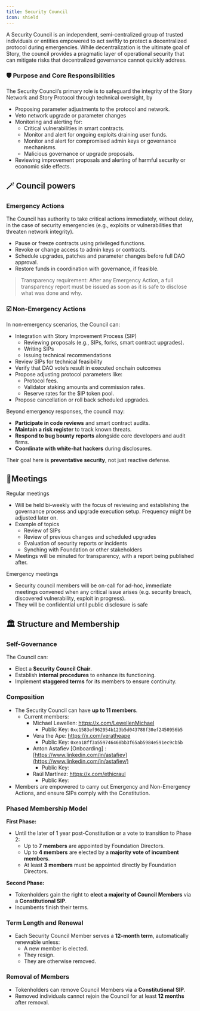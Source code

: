```yaml
---
title: Security Council
icon: shield
---
```


A Security Council is an independent, semi-centralized group of trusted individuals or entities empowered to act swiftly to protect a decentralized protocol during emergencies. While decentralization is the ultimate goal of Story, the council provides a pragmatic layer of operational security that can mitigate risks that decentralized governance cannot quickly address.

### 🛡️ Purpose and Core Responsibilities

The Security Council’s primary role is to safeguard the integrity of the Story Network and Story Protocol through technical oversight, by

- Proposing parameter adjustments to the protocol and network.
- Veto network upgrade or parameter changes
- Monitoring and alerting for:
  - Critical vulnerabilities in smart contracts.
  - Monitor and alert for ongoing exploits draining user funds.
  - Monitor and alert for compromised admin keys or governance mechanisms.
  - Malicious governance or upgrade proposals.
- Reviewing improvement proposals and alerting of harmful security or economic side effects.

## 🪄 Council powers

### **Emergency Actions**

The Council has authority to take critical actions immediately, without delay, in the case of security emergencies (e.g., exploits or vulnerabilities that threaten network integrity).

- Pause or freeze contracts using privileged functions.
- Revoke or change access to admin keys or contracts.
- Schedule upgrades, patches and parameter changes before full DAO approval.
- Restore funds in coordination with governance, if feasible.

> Transparency requirement: After any Emergency Action, a full transparency report must be issued as soon as it is safe to disclose what was done and why.

### ☑️ **Non-Emergency Actions**

In non-emergency scenarios, the Council can:

- Integration with Story Improvement Process (SIP)
  - Reviewing proposals (e.g., SIPs, forks, smart contract upgrades).
  - Writing SIPs
  - Issuing technical recommendations
- Review SIPs for technical feasibility
- Verify that DAO vote’s result in executed onchain outcomes
- Propose adjusting protocol parameters like:
  - Protocol fees.
  - Validator staking amounts and commission rates.
  - Reserve rates for the $IP token pool.
- Propose cancellation or roll back scheduled upgrades.

Beyond emergency responses, the council may:

- **Participate in code reviews** and smart contract audits.
- **Maintain a risk register** to track known threats.
- **Respond to bug bounty reports** alongside core developers and audit firms.
- **Coordinate with white-hat hackers** during disclosures.

Their goal here is **preventative security**, not just reactive defense.

## 🤝Meetings

Regular meetings

- Will be held bi-weekly with the focus of reviewing and establishing the governance process and upgrade execution setup. Frequency might be adjusted later on.
- Example of topics
  - Review of SIPs
  - Review of previous changes and scheduled upgrades
  - Evaluation of security reports or incidents
  - Synching with Foundation or other stakeholders
- Meetings will be minuted for transparency, with a report being published after.

Emergency meetings

- Security council members will be on-call for ad-hoc, immediate meetings convened when any critical issue arises (e.g. security breach, discovered vulnerability, exploit in progress).
- They will be confidential until public disclosure is safe

## 🏛️ Structure and Membership

### **Self-Governance**

The Council can:

- Elect a **Security Council Chair**.
- Establish **internal procedures** to enhance its functioning.
- Implement **staggered terms** for its members to ensure continuity.

### Composition

- The Security Council can have **up to 11 members**.
  - Current members:
    - Michael Lewellen: https://x.com/LewellenMichael
      - Public Key: `0xc1583ef962954b123b5d043788f30ef2450956b5`
    - Vera the Ape: https://x.com/veratheape
      - Public Key: `0xea18ff3a559746468bb3f65ab5984e591ec9cb5b`
    - Anton Astafiev [Onboarding] : [https://www.linkedin.com/in/astafiev](https://www.linkedin.com/in/astafiev/)
      - Public Key:
    - Raúl Martínez: https://x.com/ethicraul
      - Public Key:
- Members are empowered to carry out Emergency and Non-Emergency Actions, and ensure SIPs comply with the Constitution.

### Phased Membership Model

**First Phase:**

- Until the later of 1 year post-Constitution or a vote to transition to Phase 2:
  - Up to **7 members** are appointed by Foundation Directors.
  - Up to **4 members** are elected by a **majority vote of incumbent members**.
  - At least **3 members** must be appointed directly by Foundation Directors.

**Second Phase:**

- Tokenholders gain the right to **elect a majority of Council Members** via a **Constitutional SIP**.
- Incumbents finish their terms.

### Term Length and Renewal

- Each Security Council Member serves a **12-month term**, automatically renewable unless:
  - A new member is elected.
  - They resign.
  - They are otherwise removed.

### Removal of Members

- Tokenholders can remove Council Members via a **Constitutional SIP**.
- Removed individuals cannot rejoin the Council for at least **12 months** after removal.
